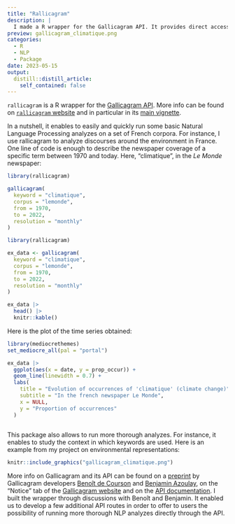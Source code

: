 ```yaml
---
title: "Rallicagram"
description: |
  I made a R wrapper for the Gallicagram API. It provides direct access to a set of French corpora and enables to easily run NLP analyses on these corpora.
preview: gallicagram_climatique.png
categories:
  - R
  - NLP
  - Package
date: 2023-05-15
output:
  distill::distill_article:
    self_contained: false
---
```


`rallicagram` is a R wrapper for the [Gallicagram API](https://regicid.github.io/api). More info can be found on [`rallicagram` website](https://vincentbagilet.github.io/rallicagram/index.html) and in particular in its [main vignette](https://vincentbagilet.github.io/rallicagram/articles/rallicagram.html).

In a nutshell, it enables to easily and quickly run some basic Natural Language Processing analyzes on a set of French corpora.
For instance, I use rallicagram to analyze discourses around the environment in France. One line of code is enough to describe the newspaper coverage of a specific term between 1970 and today. Here, "climatique", in the *Le Monde* newspaper:

```r
library(rallicagram)

gallicagram(
  keyword = "climatique", 
  corpus = "lemonde", 
  from = 1970, 
  to = 2022,
  resolution = "monthly"
) 
```

```r
library(rallicagram)

ex_data <- gallicagram(
  keyword = "climatique", 
  corpus = "lemonde", 
  from = 1970, 
  to = 2022,
  resolution = "monthly"
)

ex_data |> 
  head() |> 
  knitr::kable()
```

Here is the plot of the time series obtained:

```r
library(mediocrethemes)
set_mediocre_all(pal = "portal")

ex_data |> 
  ggplot(aes(x = date, y = prop_occur)) + 
  geom_line(linewidth = 0.7) +
  labs(
    title = "Evolution of occurrences of 'climatique' (climate change)",
    subtitle = "In the french newspaper Le Monde",
    x = NULL,
    y = "Proportion of occurrences"
  )
  
```

This package also allows to run more thorough analyzes. For instance, it enables to study the context in which keywords are used. Here is an example from my project on environmental representations: 

```r
knitr::include_graphics("gallicagram_climatique.png")
```

More info on Gallicagram and its API can be found on a [preprint](https://osf.io/preprints/socarxiv/84bf3/) by Gallicagram developers [Benoît de Courson](https://regicid.github.io/) and [Benjamin Azoulay](https://benjamin-azoulay.my.canva.site/), on the "Notice" tab of the [Gallicagram website](https://shiny.ens-paris-saclay.fr/app/gallicagram) and on the [API documentation](https://regicid.github.io/api). I built the wrapper through discussions with Benoît and Benjamin. It enabled us to develop a few additional API routes in order to offer to users the possibility of running more thorough NLP analyzes directly through the API.



